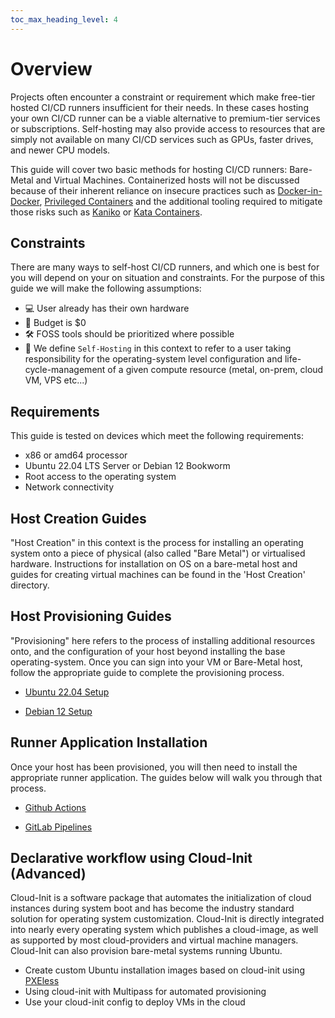 ```yaml
---
toc_max_heading_level: 4
---
```


# Overview

Projects often encounter a constraint or requirement which make free-tier hosted CI/CD runners
insufficient for their needs. In these cases hosting your own CI/CD runner can be a viable
alternative to premium-tier services or subscriptions. Self-hosting may also provide access to
resources that are simply not available on many CI/CD services such as GPUs, faster drives, and
newer CPU models.

This guide will cover two basic methods for hosting CI/CD runners: Bare-Metal and Virtual Machines.
Containerized hosts will not be discussed because of their inherent reliance on insecure practices
such as
[Docker-in-Docker](http://jpetazzo.github.io/2015/09/03/do-not-use-docker-in-docker-for-ci/),
[Privileged Containers](https://www.trendmicro.com/en_th/research/19/l/why-running-a-privileged-container-in-docker-is-a-bad-idea.html)
and the additional tooling required to mitigate those risks such as
[Kaniko](https://github.com/GoogleContainerTools/kaniko) or
[Kata Containers](https://katacontainers.io/).

## Constraints

There are many ways to self-host CI/CD runners, and which one is best for you will depend on your on
situation and constraints. For the purpose of this guide we will make the following assumptions:

- 💻 User already has their own hardware
- 💸 Budget is $0
- 🛠️ FOSS tools should be prioritized where possible
- 📜 We define `Self-Hosting` in this context to refer to a user taking responsibility for the
  operating-system level configuration and life-cycle-management of a given compute resource (metal,
  on-prem, cloud VM, VPS etc...)

## Requirements

This guide is tested on devices which meet the following requirements:

- x86 or amd64 processor
- Ubuntu 22.04 LTS Server or Debian 12 Bookworm
- Root access to the operating system
- Network connectivity

## Host Creation Guides

"Host Creation" in this context is the process for installing an operating system onto a piece of
physical (also called "Bare Metal") or virtualised hardware. Instructions for installation on OS on
a bare-metal host and guides for creating virtual machines can be found in the 'Host Creation'
directory.

## Host Provisioning Guides

"Provisioning" here refers to the process of installing additional resources onto, and the
configuration of your host beyond installing the base operating-system. Once you can sign into your
VM or Bare-Metal host, follow the appropriate guide to complete the provisioning process.

- [Ubuntu 22.04 Setup](./04-host-provisioning/02-ubuntu-setup.mdx)

- [Debian 12 Setup](./04-host-provisioning/01-debian-setup.mdx)

## Runner Application Installation

Once your host has been provisioned, you will then need to install the appropriate runner
application. The guides below will walk you through that process.

- [Github Actions](./05-runner-application-installation/02-github-actions.mdx)

- [GitLab Pipelines](./05-runner-application-installation/01-gitlab-pipelines.mdx)

## Declarative workflow using Cloud-Init (Advanced)

Cloud-Init is a software package that automates the initialization of cloud instances during system
boot and has become the industry standard solution for operating system customization. Cloud-Init is
directly integrated into nearly every operating system which publishes a cloud-image, as well as
supported by most cloud-providers and virtual machine managers. Cloud-Init can also provision
bare-metal systems running Ubuntu.

- Create custom Ubuntu installation images based on cloud-init using
  [PXEless](https://github.com/cloudymax/pxeless)
- Using cloud-init with Multipass for automated provisioning
- Use your cloud-init config to deploy VMs in the cloud
